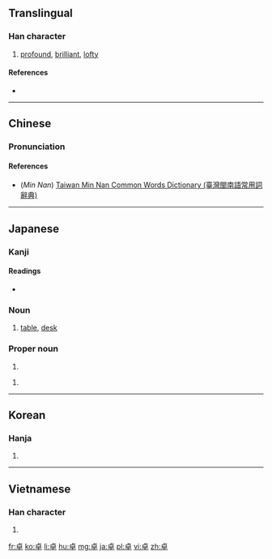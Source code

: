==Translingual==

===Han character===
{{Han char|rn=24|rad=十|as=06|sn=8|four=2140<sub>6</sub>|canj=卜日十 (YAJ)|ids=⿱[[卜|⺊]][[早]]}}

# [[profound]], [[brilliant]], [[lofty]]

====References====
* {{Han ref|kx=0156.290|dkj=02741|dj=0356.200|hdz=10061.060|uh=5353|ud=21331|bh=A8F4|bd=43252}}

----

==Chinese==
{{zh-forms}}

===Pronunciation===
{{zh-pron
|m=zhuō,chán,shàn
|c=ceok3
|h=
|mn=toh/tok
|mn_note=toh - vernacular, tok - literary
|w=
|mc=y
|oc=y
|ma=|ma2=
|cat=a}}

====References====
* (''Min Nan'') [http://twblg.dict.edu.tw/holodict_new/index.html Taiwan Min Nan Common Words Dictionary (臺灣閩南語常用詞辭典)]

----

==Japanese==

===Kanji===
{{ja-kanji|grade=c|rs=十06}}

====Readings====
* {{ja-readings|on=[[たく]] (taku)|kun=[[すぐれる]] (sugureru)}}

{{ja-kanjitab|たく|yomi=o}}

===Noun===
{{ja-noun|たく}}

# [[table]], [[desk]]

===Proper noun===
{{ja-pos|proper|たかし}}

# {{given name|male|lang=ja|sort=たかし}}

{{ja-pos|proper|すぐる}}

# {{given name|male|lang=ja|sort=すぐる}}

----

==Korean==

===Hanja===
{{ko-hanja|hangeul=탁|rv=tak|mr=t'ak}}

# {{defn|lang=ko|sort=十06}}

----

==Vietnamese==

===Han character===
{{vi-hantu|[[trác]], [[chác]], [[giạt]]|rs=十06}}

# {{defn|lang=vi|sort=十06}}

[[fr:卓]]
[[ko:卓]]
[[li:卓]]
[[hu:卓]]
[[mg:卓]]
[[ja:卓]]
[[pl:卓]]
[[vi:卓]]
[[zh:卓]]